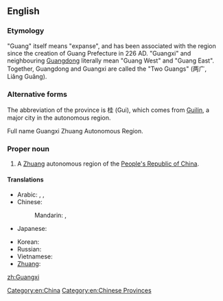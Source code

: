 ==English==
{{wikipedia}}

===Etymology===
"Guang" itself means "expanse", and has been associated with the region since the creation of Guang Prefecture in 226 AD. "Guangxi" and neighbouring [[Guangdong]] literally mean "Guang West" and "Guang East". Together, Guangdong and Guangxi are called the "Two Guangs" (两广, Liǎng Guǎng).

===Alternative forms===
The abbreviation of the province is 桂 (Gui), which comes from [[Guilin]], a major city in the autonomous region.

Full name Guangxi Zhuang Autonomous Region.

===Proper noun===
{{en-proper noun}}

# A [[Zhuang]] autonomous region of the [[People's Republic of China]].

====Translations====
{{trans-top|province in China}}
* Arabic: {{t|ar|قوانغشي|m|tr=qwanghshii}},  {{t|ar|غوانغشي|m|tr=ghwanghshii}},  {{t|ar|جوانجشي|m|tr=gwangshii}}
* Chinese:
*: Mandarin: {{t-|cmn|廣西|sc=Hani}},  {{t-|cmn|广西|tr=Guǎngxī|sc=Hani}}
* Japanese: {{t|ja|広西|tr=こうせい, Kōsei}}
{{trans-mid}}
* Korean: {{t|ko|광시|tr=Gwangsi|sc=Hang}}
* Russian: {{t|ru|Гуанси|tr=Guansí}} {{qualifier|indeclinable}}
* Vietnamese: {{t|vi|Quảng Tây|xs=Vietnamese}}
* [[Zhuang]]: {{t|za|Gvangjsih|xs=Zhuang}}
{{trans-bottom}}

[[Category:en:China]]
[[Category:en:Chinese Provinces]]

[[zh:Guangxi]]